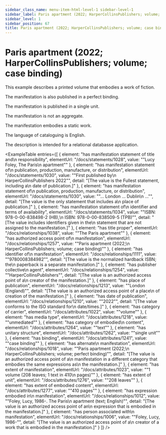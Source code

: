 ```yaml
---
sidebar_class_name: menu-item-html-level-1 sidebar-level-1
sidebar_label: Paris apartment (2022; HarperCollinsPublishers; volume; case binding)
sidebar_level: 1
sidebar_position: 67
title: Paris apartment (2022; HarperCollinsPublishers; volume; case binding)
---
```


# Paris apartment (2022; HarperCollinsPublishers; volume; case binding)

This example describes a printed volume that embodies a work of fiction.

The manifestation is also published in a perfect binding.

The manifestation is published in a single unit.

The manifestation is not an aggregate.

The manifestation embodies a static work.

The language of cataloguing is English.

The description is intended for a relational databasse application.

<ExampleTable
  entries={[
    {
      element: "has manifestation statement of title and\n                    responsibility",
      elementUrl: "/docs/statements/1028",
      value: "\"Lucy Foley, The Paris\n                  apartment\""
    },
    {
      element: "has manifestation statement of\n                      publication, production, manufacture, or distribution",
      elementUrl: "/docs/statements/1030",
      value: "\"First published by\n                    HarperCollinsPublishers 2022\"",
      detail: "[The value is the Fullest statement, including a\n                      date of publication.]"
    },
    {
      element: "has manifestation statement of\n                      publication, production, manufacture, or distribution",
      elementUrl: "/docs/statements/1030",
      value: "\"… London … Dublin\n                    …\"",
      detail: "[The value is the only statement that includes a\n                      place of publication.]"
    },
    {
      element: "has manifestation statement of\n                      identifier and terms of availability",
      elementUrl: "/docs/statements/1034",
      value: "\"ISBN: 978-0-00-838498-2 (HB),\n                    ISBN: 978-0-00-838509-5 (TPB)\"",
      detail: "[The value includes identifiers given in the\n                      statement that are not assigned to the manifestation.]"
    },
    {
      element: "has title proper",
      elementUrl: "/docs/relationships/1038",
      value: "\"The Paris apartment\""
    },
    {
      element: "has authorized access point of\n                      manifestation",
      elementUrl: "/docs/relationships/1257",
      value: "\"Paris apartment (2022;\n                    HarperCollinsPublishers; volume; case binding)\""
    },
    {
      element: "has identifier of\n                    manifestation",
      elementUrl: "/docs/relationships/1111",
      value: "\"9780008384982\"",
      detail: "[The value is the normalized hardback ISBN; the\n                      paperback is a separate manifestation.]"
    },
    {
      element: "has publisher collective\n                    agent",
      elementUrl: "/docs/relationships/1254",
      value: "\"HarperCollinsPublishers\"",
      detail: "[The value is an authorized access point of a\n                      creator of the manifestation.]"
    },
    {
      element: "has place of publication",
      elementUrl: "/docs/relationships/1213",
      value: "\"London (England)\"",
      detail: "[The value is an authorized access point of a place\n                      of creation of the manifestation.]"
    },
    {
      element: "has date of publication",
      elementUrl: "/docs/relationships/1210",
      value: "\"2022\"",
      detail: "[The value conforms to the ISO standard for\n                      date/times.]"
    },
    {
      element: "has category of carrier",
      elementUrl: "/docs/attributes/1022",
      value: "\"volume\""
    },
    {
      element: "has media type",
      elementUrl: "/docs/attributes/1218",
      value: "\"unmediated\""
    },
    {
      element: "has category of embodied\n                  content",
      elementUrl: "/docs/attributes/1264",
      value: "\"text\""
    },
    {
      element: "has unitary structure",
      elementUrl: "/docs/attributes/1262",
      value: "\"single unit\""
    },
    {
      element: "has binding",
      elementUrl: "/docs/attributes/1241",
      value: "\"case binding\""
    },
    {
      element: "has alternate\n                    manifestation",
      elementUrl: "/docs/relationships/1018",
      value: "\"Paris apartment (2022;\n                    HarperCollinsPublishers; volume; perfect binding)\"",
      detail: "[The value is an authorized access point of a\n                      manifestation in a different category that embodies the same expressions as\n                      the manifestation.]"
    },
    {
      element: "has extent of manifestation",
      elementUrl: "/docs/attributes/1023",
      value: "\"1 volume (208 leaves; 1 text in 410\n                  pages)\""
    },
    {
      element: "has extent of unit",
      elementUrl: "/docs/attributes/1276",
      value: "\"208 leaves\""
    },
    {
      element: "has extent of embodied content",
      elementUrl: "/docs/attributes/1277",
      value: "\"410 pages\""
    },
    {
      element: "has expression embodied in\n                      manifestation",
      elementUrl: "/docs/relationships/1012",
      value: "\"Foley, Lucy, 1986-. The Paris\n                    apartment (text; English)\"",
      detail: "[The value is an authorized access point of an\n                      expression that is embodied in the manifestation.]"
    },
    {
      element: "has person associated with\n                      manifestation",
      elementUrl: "/docs/relationships/1006",
      value: "\"Foley, Lucy, 1986-\"",
      detail: "[The value is an authorized access point of a\n                      creator of a work that is embodied in the manifestation.]"
    }
  ]}
/>
